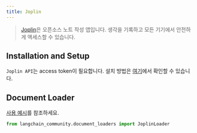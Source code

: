```yaml
---
title: Joplin
---
```


>[Joplin](https://joplinapp.org/)은 오픈소스 노트 작성 앱입니다. 생각을 기록하고
> 모든 기기에서 안전하게 액세스할 수 있습니다.


## Installation and Setup

`Joplin API`는 access token이 필요합니다.
설치 방법은 [여기](https://joplinapp.org/api/references/rest_api/)에서 확인할 수 있습니다.


## Document Loader

[사용 예시](/oss/integrations/document_loaders/joplin)를 참조하세요.

```python
from langchain_community.document_loaders import JoplinLoader
```